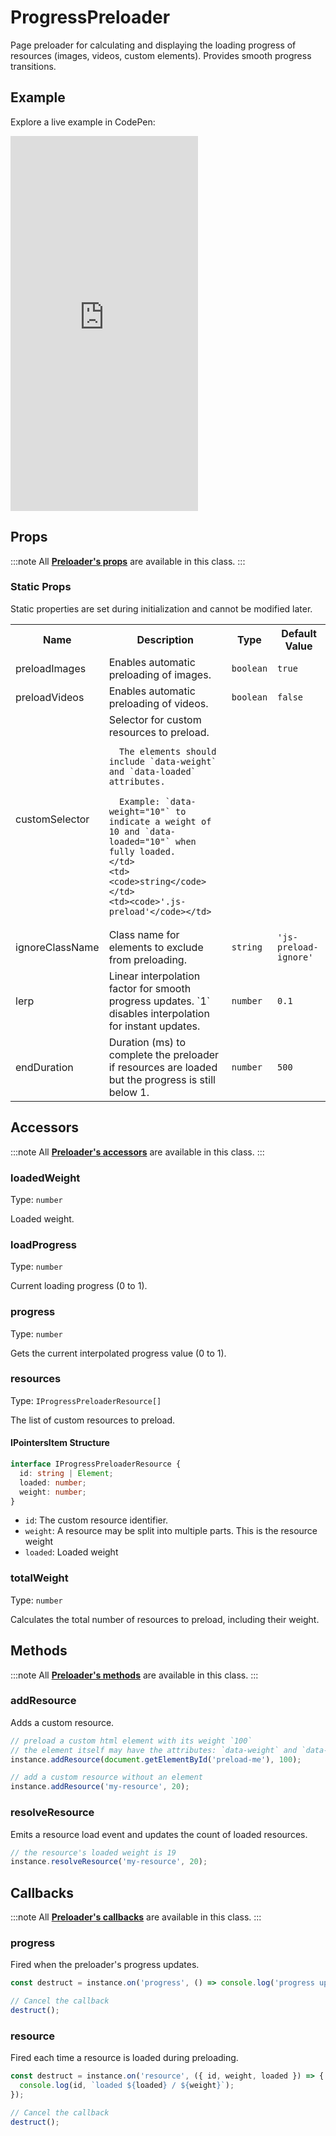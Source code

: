 # ProgressPreloader

Page preloader for calculating and displaying the loading progress of resources (images, videos, custom elements). Provides smooth progress transitions.

## Example

Explore a live example in CodePen:

<iframe 
  height="600"
  style={{
    width: '100%'
  }} 
  scrolling="no" 
  title="Vevet Example"
  src="https://codepen.io/anton-bobrov/embed/VYYZdQG?default-tab=result"
  frameborder="no"
  loading="lazy"
  allowtransparency="true"
  allowfullscreen="true"
>
  See the Pen <a href="https://codepen.io/anton-bobrov/pen/VYYZdQG">Vevet Example</a> by Anton Bobrov.
</iframe>



## Props

:::note
All **[Preloader's props](/docs/components/Preloader/#props)** are available in this class.
:::

### Static Props

Static properties are set during initialization and cannot be modified later.

<table>
  <tr>
    <th>Name</th>
    <th>Description</th>
    <th>Type</th>
    <th>Default Value</th>
  </tr>
  
  <tr>
    <td>preloadImages</td>
    <td>Enables automatic preloading of images.</td>
    <td><code>boolean</code></td>
    <td><code>true</code></td>
  </tr>
  
  <tr>
    <td>preloadVideos</td>
    <td>Enables automatic preloading of videos.</td>
    <td><code>boolean</code></td>
    <td><code>false</code></td>
  </tr>
  
  <tr>
    <td>customSelector</td>
    <td>
      Selector for custom resources to preload. 
      
      The elements should include `data-weight` and `data-loaded` attributes.
      
      Example: `data-weight="10"` to indicate a weight of 10 and `data-loaded="10"` when fully loaded.
    </td>
    <td><code>string</code></td>
    <td><code>'.js-preload'</code></td>
  </tr>
  
  <tr>
    <td>ignoreClassName</td>
    <td>Class name for elements to exclude from preloading.</td>
    <td><code>string</code></td>
    <td><code>'js-preload-ignore'</code></td>
  </tr>
  
  <tr>
    <td>lerp</td>
    <td>Linear interpolation factor for smooth progress updates. `1` disables interpolation for instant updates.</td>
    <td><code>number</code></td>
    <td><code>0.1</code></td>
  </tr>
  
  <tr>
    <td>endDuration</td>
    <td>Duration (ms) to complete the preloader if resources are loaded but the progress is still below 1.</td>
    <td><code>number</code></td>
    <td><code>500</code></td>
  </tr>
</table>



## Accessors

:::note
All **[Preloader's accessors](/docs/components/Preloader/#accessors)** are available in this class.
:::

### loadedWeight

Type: `number`

Loaded weight.

### loadProgress

Type: `number`

Current loading progress (0 to 1).

### progress

Type: `number`

Gets the current interpolated progress value (0 to 1).

### resources

Type: `IProgressPreloaderResource[]`

The list of custom resources to preload.

#### IPointersItem Structure

```ts
interface IProgressPreloaderResource {
  id: string | Element;
  loaded: number;
  weight: number;
}
```

- `id`: The custom resource identifier.
- `weight`: A resource may be split into multiple parts. This is the resource weight
- `loaded`: Loaded weight

### totalWeight

Type: `number`

Calculates the total number of resources to preload, including their weight.



## Methods

:::note
All **[Preloader's methods](/docs/components/Preloader/#methods)** are available in this class.
:::

### addResource

Adds a custom resource.

```ts
// preload a custom html element with its weight `100`
// the element itself may have the attributes: `data-weight` and `data-loaded`
instance.addResource(document.getElementById('preload-me'), 100);

// add a custom resource without an element
instance.addResource('my-resource', 20);
```

### resolveResource

Emits a resource load event and updates the count of loaded resources.

```ts
// the resource's loaded weight is 19
instance.resolveResource('my-resource', 20);
```



## Callbacks

:::note
All **[Preloader's callbacks](/docs/components/Preloader/#callbacks)** are available in this class.
:::

### progress

Fired when the preloader's progress updates.

```ts
const destruct = instance.on('progress', () => console.log('progress update'));

// Cancel the callback
destruct();
```

### resource

Fired each time a resource is loaded during preloading.

```ts
const destruct = instance.on('resource', ({ id, weight, loaded }) => {
  console.log(id, `loaded ${loaded} / ${weight}`);
});

// Cancel the callback
destruct();
```

